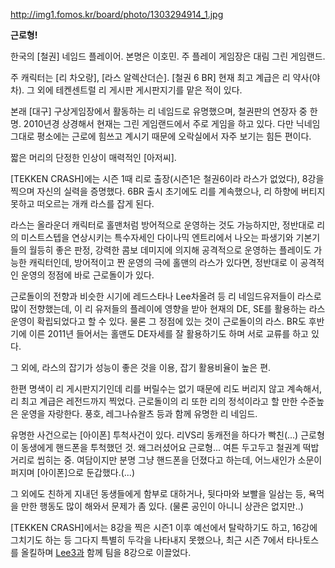 http://img1.fomos.kr/board/photo/1303294914_1.jpg

'''근로형!'''

한국의 [철권] 네임드 플레이어. 본명은 이호민.
주 플레이 게임장은 대림 그린 게임랜드.

주 캐릭터는 [리 차오랑], [라스 알렉산더슨]. [철권 6 BR] 현재 최고 계급은 리 약사(야차). 그 외에 테켄센트럴 리 게시판 게시판지기를 맡은 적이 있다.

본래 [대구] 구상게임장에서 활동하는 리 네임드로 유명했으며, 철권판의 연장자 중 한 명. 2010년경 상경해서 현재는 그린 게임랜드에서 주로 게임을 하고 있다. 다만 닉네임 그대로 평소에는 근로에 힘쓰고 계시기 때문에 오락실에서 자주 보기는 힘든 편이다.

짧은 머리의 단정한 인상이 매력적인 [아저씨].


[TEKKEN CRASH]에는 시즌 1때 리로 출장(시즌1은 철권6이라 라스가 없었다), 8강을 찍으며 자신의 실력을 증명했다. 6BR 출시 초기에도 리를 계속했으나, 리 하향에 버티지 못하고 떠오르는 개캐 라스를 잡게 된다. 

라스는 올라운더 캐릭터로 홀맨처럼 방어적으로 운영하는 것도 가능하지만, 정반대로 리의 미스트스텝을 연상시키는 특수자세인 다이나믹 엔트리에서 나오는 파생기와 기본기들의 월등히 좋은 판정, 강력한 콤보 데미지에 의지해 공격적으로 운영하는 플레이도 가능한 캐릭터인데, 방어적이고 짠 운영의 극에 홀맨의 라스가 있다면, 정반대로 이 공격적인 운영의 정점에 바로 근로돌이가 있다. 

근로돌이의 전향과 비슷한 시기에 레드스타나 Lee차올려 등 리 네임드유저들이 라스로 많이 전향했는데, 이 리 유저들의 플레이에 영향을 받아 현재의 DE, SE를 활용하는 라스 운영이 확립되었다고 할 수 있다. 물론 그 정점에 있는 것이 근로돌이의 라스. BR도 후반기에 이른 2011년 들어서는 홀맨도 DE자세를 잘 활용하기도 하며 서로 교류를 하고 있다.

그 외에, 라스의 잡기가 성능이 좋은 것을 이용, 잡기 활용비율이 높은 편.

한편 명색이 리 게시판지기인데 리를 버릴수는 없기 때문에 리도 버리지 않고 계속해서, 리 최고 계급은 레전드까지 찍었다. 근로돌이의 리 또한 리의 정석이라고 할 만한 수준높은 운영을 자랑한다. 풍호, 레그나슈왈츠 등과 함께 유명한 리 네임드.

유명한 사건으로는 [아이폰] 투척사건이 있다.
리VS리 동캐전을 하다가 빡친(...) 근로형이 동생에게 핸드폰을 투척했던 것. 왜그러셨어요 근로형...
여튼 두고두고 철권계 떡밥거리로 씹히는 중. 여담이지만 분명 그냥 핸드폰을 던졌다고 하는데, 어느새인가 소문이 퍼지며 [아이폰]으로 둔갑했다.(...)

그 외에도 친하게 지내던 동생들에게 함부로 대하거나, 뒷다마와 보빨을 일삼는 등, 욕먹을 만한 행동도 많이 해와서 문제가 좀 있다. (물론 공인이 아니니 상관은 없지만..)


[TEKKEN CRASH]에서는 8강을 찍은 시즌1 이후 예선에서 탈락하기도 하고, 16강에 그치기도 하는 등 그다지 특별히 두각을 나타내지 못했으나, 최근 시즌 7에서 타나토스를 올킬하며 [[Lee3]]과 함께 팀을 8강으로 이끌었다.
